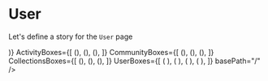
<Meta title="Pages|User" component={User}/>


# User
Let's define a story for the `User` page

<Preview>
  <Story name="User page">
    <Box sx={{margin: "0 auto", width: "fit-content"}}>
        <User 
        totalCommunities={"23"}
        totalActivities={"23"}
        userLink=""
        userName="˗ˏˋ Doug Belshaw ˎˊ˗ 🇪🇺 ☠️ ✊"
        totalCollections={"23"}
        totalUsers={"493"}
        HeroUserBox={(<HeroUser {...getHeroUserProps()} />)}
        ActivityBoxes={[
            (<ActivityPreview {...activityPreviewProps} key="1" />),
            (<ActivityPreview {...activityPreviewProps} key="2" />),
            (<ActivityPreview {...activityPreviewProps} key="3" />),
        ]}
        CommunityBoxes={[
            (<Community
                id={"1"}
                icon={"https://files.mastodon.social/accounts/headers/001/105/637/original/6da7b224d62ebeb5.png"}
                name={"mantarai"}
                summary={"After longtime I made a design for Uplabs Music player design challenge. i hope you all like this. if you like my design dont forgot to Vote in Uplabs ( 25 June ). Vote Here "}
                followersCount={12}
                collectionsCount={6}
                followed={true}
                threadsCount={3}
            />),
           (<Community
                id={"2"}
                icon={"https://reflowproject.eu/wp-content/uploads/2020/01/blog-glance.jpg"}
                name={"The Lounge"}
                summary={"After longtime I made a design for Uplabs Music player design challenge. i hope you all like this. if you like my design dont forgot to Vote in Uplabs ( 25 June ). Vote Here "}
                followersCount={12}
                collectionsCount={6}
                followed={true}
                threadsCount={3}
            />),
            (<Community
                id={"3"}
                icon={"https://reflowproject.eu/wp-content/uploads/2018/11/cocreation-picture.jpg"}
                name={"OER Projects"}
                summary={"After longtime I made a design for Uplabs Music player design challenge. i hope you all like this. if you like my design dont forgot to Vote in Uplabs ( 25 June ). Vote Here "}
                followersCount={12}
                collectionsCount={6}
                followed={true}
                threadsCount={3}
            />),
        ]}
        CollectionsBoxes={[
            (<Collection
                link={{url: "/", external: true}}
                id={"1"}
                icon={"https://picsum.photos/536/354"}
                name={"mantarai"}
                summary={"After longtime I made a design for Uplabs Music player design challenge. i hope you all like this. if you like my design dont forgot to Vote in Uplabs ( 25 June ). Vote Here "}
                totalResources={12}
            />),
           (<Collection
                link={{url: "/", external: true}}
                id={"1"}
                icon={"https://files.mastodon.social/accounts/headers/001/105/637/original/6da7b224d62ebeb5.png"}
                name={"mantarai"}
                summary={"After longtime I made a design for Uplabs Music player design challenge. i hope you all like this. if you like my design dont forgot to Vote in Uplabs ( 25 June ). Vote Here "}
                totalResources={12}
            />),
            (<Collection
                link={{url: "/", external: true}}
                id={"1"}
                icon={"https://files.mastodon.social/accounts/headers/001/105/637/original/6da7b224d62ebeb5.png"}
                name={"mantarai"}
                summary={"After longtime I made a design for Uplabs Music player design challenge. i hope you all like this. if you like my design dont forgot to Vote in Uplabs ( 25 June ). Vote Here "}
                totalResources={12}
            />),
        ]}
        UserBoxes={[
            ( <UserPreview />),
            ( <UserPreview />),
            ( <UserPreview />),
            ( <UserPreview />),   
        ]}
        basePath="/"
        />
    </Box>
  </Story>
</Preview>


